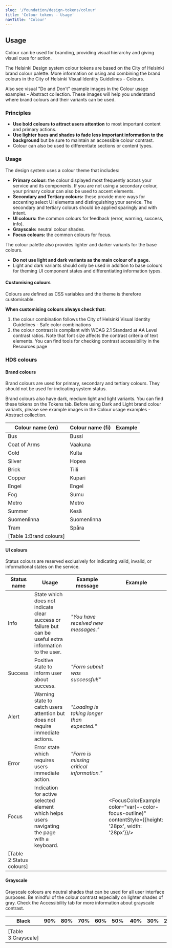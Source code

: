 ```yaml
---
slug: '/foundation/design-tokens/colour'
title: 'Colour tokens - Usage'
navTitle: 'Colour'
---
```




## Usage

Colour can be used for branding, providing visual hierarchy and giving visual cues for action.

The Helsinki Design system colour tokens are based on the City of Helsinki brand colour palette. More information on using and combining the brand colours in the <ExternalLink href="https://www.hel.fi/en/decision-making/information-on-helsinki/design-and-digitalisation/helsinki-brand-and-visual-identity/visual-identity-guidelines/use-basic-elements#colours">City of Helsinki Visual Identity Guidelines - Colours</ExternalLink>.

Also see visual "Do and Don't" example images in the <ExternalLink href="https://share.goabstract.com/30c40134-681b-4f96-9dfc-ee6d32c2f1eb">Colour usage examples - Abstract collection</ExternalLink>. These images will help you understand where brand colours and their variants can be used.

### Principles

- **Use bold colours to attract users attention** to most important content and primary actions.
- **Use lighter hues and shades to fade less important information to the background** but be sure to maintain an accessible colour contrast.
- Colour can also be used to differentiate sections or content types.

### Usage

The design system uses a colour theme that includes:

- **Primary colour:** the colour displayed most frequently across your service and its components. If you are not using a secondary colour, your primary colour can also be used to accent elements.
- **Secondary and Tertiary colours:** these provide more ways for accenting select UI elements and distinguishing your service. The secondary and tertiary colours should be applied sparingly and with intent.
- **UI colours:** the common colours for feedback (error, warning, success, info).
- **Grayscale:** neutral colour shades.
- **Focus colours:** the common colours for focus.

The colour palette also provides lighter and darker variants for the base colours.

- **Do not use light and dark variants as the main colour of a page.**
- Light and dark variants should only be used in addition to base colours for theming UI component states and differentiating information types.

#### Customising colours

Colours are defined as <ExternalLink href="https://developer.mozilla.org/en-US/docs/Web/CSS/var">CSS variables</ExternalLink> and the theme is therefore customisable.

**When customising colours always check that:**

1. the colour combination follows the <ExternalLink href="https://www.hel.fi/en/decision-making/information-on-helsinki/design-and-digitalisation/helsinki-brand-and-visual-identity/visual-identity-guidelines/use-basic-elements#good-colour-combinations-for-digital-applications">City of Helsinki Visual Identity Guidelines - Safe color combinations</ExternalLink>
2. the colour contrast is compliant with <ExternalLink href="https://www.w3.org/TR/WCAG21/#contrast-minimum">WCAG 2.1 Standard at AA Level contrast ratios</ExternalLink>. Note that font size affects the contrast criteria of text elements. You can find tools for checking contrast accessibility in the <InternalLink size="M" href="/about/resources"> Resources page</InternalLink>

### HDS colours

#### Brand colours

Brand colours are used for primary, secondary and tertiary colours. They should not be used for indicating system status.

Brand colours also have dark, medium light and light variants. You can find these tokens on the Tokens tab. Before using Dark and Light brand colour variants, please see example images in the <ExternalLink href="https://share.goabstract.com/30c40134-681b-4f96-9dfc-ee6d32c2f1eb">Colour usage examples - Abstract collection</ExternalLink>.

| Colour name (en)        | Colour name (fi) | Example                                                                                     |
| ----------------------- | ---------------- | ------------------------------------------------------------------------------------------- |
| Bus                     | Bussi            | <ColorExample color="var(--color-bus)" name="Bus brand colour example" />                   |
| Coat of Arms            | Vaakuna          | <ColorExample color="var(--color-coat-of-arms)" name="Coat of Arms brand colour example" /> |
| Gold                    | Kulta            | <ColorExample color="var(--color-gold)" name="Gold brand colour example" />                 |
| Silver                  | Hopea            | <ColorExample color="var(--color-silver)" name="Silver brand colour example" />             |
| Brick                   | Tiili            | <ColorExample color="var(--color-brick)" name="Brick brand colour example" />               |
| Copper                  | Kupari           | <ColorExample color="var(--color-copper)" name="Copper brand colour example" />             |
| Engel                   | Engel            | <ColorExample color="var(--color-engel)" name="Engel brand colour example" />               |
| Fog                     | Sumu             | <ColorExample color="var(--color-fog)" name="Fog brand colour example" />                   |
| Metro                   | Metro            | <ColorExample color="var(--color-metro)" name="Metro brand colour example" />               |
| Summer                  | Kesä             | <ColorExample color="var(--color-summer)" name="Kesä brand colour example" />               |
| Suomenlinna             | Suomenlinna      | <ColorExample color="var(--color-suomenlinna)" name="Suomenlinna brand colour example" />   |
| Tram                    | Spåra            | <ColorExample color="var(--color-tram)" name="Tram brand colour example" />                 |
| [Table 1:Brand colours] |

#### UI colours

Status colours are reserved exclusively for indicating valid, invalid, or informational states on the service.

| Status name              | Usage                                                                                                   | Example message                             | Example                                                                                                |
| ------------------------ | ------------------------------------------------------------------------------------------------------- | ------------------------------------------- | ------------------------------------------------------------------------------------------------------ |
| Info                     | State which does not indicate clear success or failure but can be useful extra information to the user. | _"You have received new messages."_         | <ColorExample color="var(--color-info)" name="Info status colour example" />                           |
| Success                  | Positive state to inform user about success.                                                            | _"Form submit was successful!"_             | <ColorExample color="var(--color-success)" name="Success status colour example" />                     |
| Alert                    | Warning state to catch users attention but does not require immediate actions.                          | _"Loading is taking longer than expected."_ | <ColorExample color="var(--color-alert)" name="Alert status colour example" />                         |
| Error                    | Error state which requires users immediate action.                                                      | _"Form is missing critical information."_   | <ColorExample color="var(--color-error)" name="Error status colour example" />                         |
| Focus                    | Indication for active selected element which helps users navigating the page with a keyboard.           |                                             | <FocusColorExample color="var(--color-focus-outline)" contentStyle={{height: '28px', width: '28px'}}/> |
| [Table 2:Status colours] |

#### Grayscale

Grayscale colours are neutral shades that can be used for all user interface purposes. Be mindful of the colour contrast especially on lighter shades of gray. Check the Accessibility tab for more information about grayscale contrast.

| Black                                                                   | 90%                                                                           | 80%                                                                           | 70%                                                                           | 60%                                                                           | 50%                                                                          | 40%                                                                           | 30%                                                                           | 20%                                                                           | 10%                                                                           | 5%                                                                          | White                                                                   |
| ----------------------------------------------------------------------- | ----------------------------------------------------------------------------- | ----------------------------------------------------------------------------- | ----------------------------------------------------------------------------- | ----------------------------------------------------------------------------- | ---------------------------------------------------------------------------- | ----------------------------------------------------------------------------- | ----------------------------------------------------------------------------- | ----------------------------------------------------------------------------- | ----------------------------------------------------------------------------- | --------------------------------------------------------------------------- | ----------------------------------------------------------------------- |
| <ColorExample color="var(--color-black)" name="Black colour example" /> | <ColorExample color="var(--color-black-90)" name="Black-90 colour example" /> | <ColorExample color="var(--color-black-80)" name="Black-80 colour example" /> | <ColorExample color="var(--color-black-70)" name="Black-70 colour example" /> | <ColorExample color="var(--color-black-60)" name="Black-60 colour example" /> | <ColorExample color="var(--color-black-50)" name="Blac-50 colour example" /> | <ColorExample color="var(--color-black-40)" name="Black-40 colour example" /> | <ColorExample color="var(--color-black-30)" name="Black-30 colour example" /> | <ColorExample color="var(--color-black-20)" name="Black-20 colour example" /> | <ColorExample color="var(--color-black-10)" name="Black-10 colour example" /> | <ColorExample color="var(--color-black-5)" name="Black-5 colour example" /> | <ColorExample color="var(--color-white)" name="White colour example" /> |
| [Table 3:Grayscale]                                                     |
